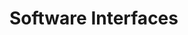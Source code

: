 
# Software Interfaces {#sec-interfaces}

<!---
https://mlinproduction.com/software-interfaces-for-machine-learning-deployment-deployment-series-02/
--->

